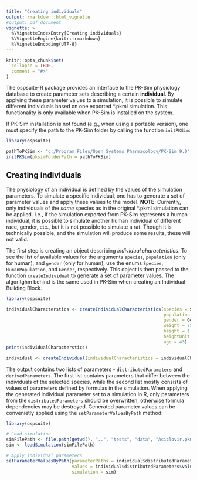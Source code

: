 ```yaml
---
title: "Creating individuals"
output: rmarkdown::html_vignette
#output: pdf_document
vignette: >
  %\VignetteIndexEntry{Creating individuals}
  %\VignetteEngine{knitr::rmarkdown}
  %\VignetteEncoding{UTF-8}
---
```


```r
knitr::opts_chunk$set(
  collapse = TRUE,
  comment = "#>"
)
```

The ospsuite-R package provides an interface to the PK-Sim physiology database to create parameter sets describing a certain **individual**. By applying these parameter values to a simulation, it is possible to simulate different individuals based on one exported *.pkml simulation. This functionality is only available when PK-Sim is installed on the system.

If PK-Sim installation is not found (e.g., when using a portable version), one must specify the path to the PK-Sim folder by calling the function `initPKSim`:

```r
library(ospsuite)

pathToPKSim <- "c:/Program Files/Open Systems Pharmacology/PK-Sim 9.0"
initPKSim(pksimFolderPath = pathToPKSim)
```

## Creating individuals
The physiology of an individual is defined by the values of the simulation parameters. To simulate a specific individual, one has to generate a set of parameter values and apply these values to the model. **NOTE**: Currently, only individuals of the *same* species as in the original *.pkml simulation can be applied. I.e., if the simulation exported from PK-Sim represents a human individual, it is possible to simulate another human individual of different race, gender, etc., but it is not possible to simulate a rat. Though it is technically possible, and the simulation will produce some results, these will not valid.

The first step is creating an object describing *individual characteristics*. To see the list of available values for the arguments `species`, `population` (only for human), and `gender` (only for human), use the enums `Species`, `HumanPopulation`, and `Gender`, respectively. This object is then passed to the function `createIndividual` to generate a set of parameter values. The algoritghm behind is the same used in PK-Sim when creating an Individual-Building Block.

```r
library(ospsuite)

individualCharacterstics <- createIndividualCharacteristics(species = Species$Human,
                                                            population = HumanPopulation$Japanese_Population,
                                                            gender = Gender$Female,
                                                            weight = 75,
                                                            height = 1.75,
                                                            heightUnit = "m",
                                                            age = 43)
print(individualCharacterstics)

individual <- createIndividual(individualCharacteristics = individualCharacterstics)
```

The output contains two lists of parameters - `distributedParameters` and `derivedParameters`. The first list contains parameters that differ between the individuals of the selected species, while the second list mostly consists of values of parameters defined by formulas in the simulation. When applying the generated individual parameter set to a simulation in R, only parameters from the `distributedParameters` should be overwritten, otherwise formula dependencies may be destroyed. Generated parameter values can be convenietly applied using the `setParameterValuesByPath` method:

```r
library(ospsuite)

# Load simulation
simFilePath <- file.path(getwd(), "..", "tests", "data", "Aciclovir.pkml", fsep = .Platform$file.sep)
sim <- loadSimulation(simFilePath)

# Apply individual parameters
setParameterValuesByPath(parameterPaths = individual$distributedParameters$paths,
                         values = individual$distributedParameters$values,
                         simulation = sim)
```
